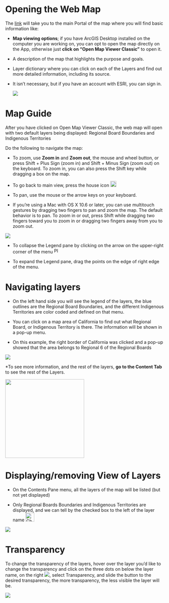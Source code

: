 # **Opening the Web Map**

The [link](https://gispublic.waterboards.ca.gov/portal/home/item.html?id=f5b1251a504f451b8462d6de2fc18f36) will take you to the main Portal of the map where you will find basic information like:

-   **Map viewing options**; if you have ArcGIS Desktop installed on the computer you are working on, you can opt to open the map directly on the App, otherwise just **click on "Open Map Viewer Classic"** to open it.

-   A description of the map that highlights the purpose and goals.

-   Layer dictionary where you can click on each of the Layers and find out more detailed information, including its source.

-   It isn't necessary, but if you have an account with ESRI, you can sign in.

    ![](images/map-guide_open-map.png)

# Map Guide

After you have clicked on Open Map Viewer Classic, the web map will open with two default layers being displayed: Regional Board Boundaries and Indigenous Territories

Do the following to navigate the map:

-   To zoom, use **Zoom in** and **Zoom out**, the mouse and wheel button, or press Shift + Plus Sign (zoom in) and Shift + Minus Sign (zoom out) on the keyboard. To zoom in, you can also press the Shift key while dragging a box on the map.

-   To go back to main view, press the house icon ![Home outline](https://lh3.googleusercontent.com/QvG7DSsQ6Esfj9xvjkNnStGMwkrGpni9gBSvQdv7GfB9pQJZQaZT_QSHQZmtG8CA7lolOlUKN8508g3bk95CpIBq6P2whPMWChQcPv6AuVccYSxXKlWewjNNHkOuU9BRhnXzuot2BZ_8WSMOHLG3Zg){alt="Home outline" width="19"}

-   To pan, use the mouse or the arrow keys on your keyboard. 

-   If you're using a Mac with OS X 10.6 or later, you can use multitouch gestures by dragging two fingers to pan and zoom the map. The default behavior is to pan. To zoom in or out, press Shift while dragging two fingers toward you to zoom in or dragging two fingers away from you to zoom out.

![](images/map-guide_navigate-map.png)

-   To collapse the Legend pane by clicking on the arrow on the upper-right corner of the menu ![Play with solid fill](https://lh4.googleusercontent.com/JUFNuicVxqB4Xe4m61EE55yl1fsKHaKgJzwTqhvI50-1u-g4HkhTDDL_F7cmungJIJE8LX1X18GpTaw3XOBvvi8lPUXWis4VV2SFbguNlyFaFGksuOtZSfnRbAbUhVJlbM1m3O4jsbCqw6fh4T2UPQ){alt="Play with solid fill" width="17"}

-   To expand the Legend pane, drag the points on the edge of right edge of the menu.

# **Navigating layers**

-   On the left hand side you will see the legend of the layers, the blue outlines are the Regional Board Boundaries, and the different Indigenous Territories are color coded and defined on that menu.

-   You can click on a map area of California to find out what Regional Board, or Indigenous Territory is there. The information will be shown in a pop-up menu.

-   On this example, the right border of California was clicked and a pop-up showed that the area belongs to Regional 6 of the Regional Boards

![](images/map-guide_navigate-layers.png)

\*To see more information, and the rest of the layers, **go to the Content Tab** to see the rest of the Layers.

![](images/map-guide_content-tab.png){width="250"}

# **Displaying/removing View of Layers**

-   On the Contents Pane menu, all the layers of the map will be listed (but not yet displayed)

-   Only Regional Boards Boundaries and Indigenous Territories are displayed, and we can tell by the checked box to the left of the layer name ![Checkbox Checked with solid fill](https://lh6.googleusercontent.com/1oA_8C5-PAfwjey_IXHNpmSKE7EwzrzBiT0iqT0KKGG9gO33CIx0YtwcP67nFMtbXalY7jgmE8NrvU-Rwy8GMNvDQxJVIg0wYLCpZM_1piRAo5ABzmFvjaAPBrgB8mzNhyLXXK9rge9sBLjdKLNAJg){alt="Checkbox Checked with solid fill" width="28"}

![](images/map-guide_content-pane.png)

# **Transparency**

To change the transparency of the layers, hover over the layer you'd like to change the transparency and click on the three dots on below the layer name, on the right ![](https://lh3.googleusercontent.com/GUWpVhbEvAhUle2Cq4pWdMxKWKEh4dQ_O8I7FJ10cXtcEY7zle8G_sjsrxXC58D65TZYC4tb8NYH_XHmdF_6lPiL0EAWxtYNsgUOhw4dLRS10rVBUTA9k_YyW9e_5R95-vgbYOnYhqVs3umpOQF2ew), select Transparency, and slide the button to the desired transparency, the more transparency, the less visible the layer will be.

![](images/map-guide_transparency.png)\
\
